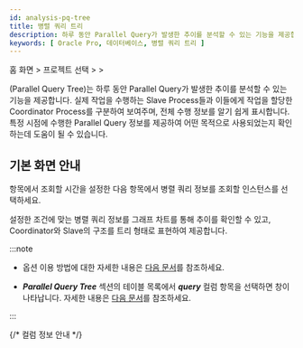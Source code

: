 ```yaml
---
id: analysis-pq-tree
title: 병렬 쿼리 트리
description: 하루 동안 Parallel Query가 발생한 추이를 분석할 수 있는 기능을 제공합니다.
keywords: [ Oracle Pro, 데이터베이스, 병렬 쿼리 트리 ]
---
```


홈 화면 &gt; 프로젝트 선택 &gt; <Cmdname sid="side_analysis" className="uitext" /> &gt; <Cmdname sid="side_dbPqTree" className="uitext" />

<Cmdname sid="side_dbPqTree" className="uitext" />(Parallel Query Tree)는 하루 동안 Parallel Query가 발생한 추이를 분석할 수 있는 기능을 제공합니다. 실제 작업을 수행하는 Slave Process들과 이들에게 작업을 할당한 Coordinator Process를 구분하여 보여주며, 전체 수행 정보를 알기 쉽게 표시합니다. 특정 시점에 수행한 Parallel Query 정보를 제공하여 어떤 목적으로 사용되었는지 확인하는데 도움이 될 수 있습니다.

## 기본 화면 안내

<ImgLang img="db-pq-tree-oracle-pro.png" desc="병렬 쿼리 트리" />

<Cmdname sid="time" className="uitext" /> 항목에서 조회할 시간을 설정한 다음 <Cmdname sid="instance" className="uitext" /> 항목에서 병렬 쿼리 정보를 조회할 인스턴스를 선택하세요.

설정한 조건에 맞는 병렬 쿼리 정보를 그래프 차트를 통해 추이를 확인할 수 있고, Coordinator와 Slave의 구조를 트리 형태로 표현하여 제공합니다.

:::note

* <Cmdname sid="time" className="uitext" /> 옵션 이용 방법에 대한 자세한 내용은 [다음 문서](usage-ui#timeselector)를 참조하세요.

* ***Parallel Query Tree*** 섹션의 테이블 목록에서 ***query*** 컬럼 항목을 선택하면 <Cmdname sid="TTL06224" className="uitext" /> 창이 나타납니다. 자세한 내용은 [다음 문서](usage-ui#query-details)를 참조하세요.

:::

{/* 컬럼 정보 안내 */}

<Oraclecolumn level={2} />